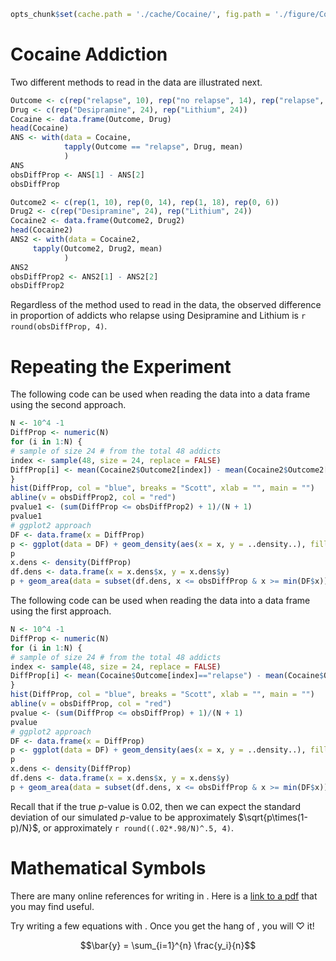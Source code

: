 ```r
opts_chunk$set(cache.path = './cache/Cocaine/', fig.path = './figure/Cocaine/')
```


Cocaine Addiction
========================================================


Two different methods to read in the data are illustrated next.

```r
Outcome <- c(rep("relapse", 10), rep("no relapse", 14), rep("relapse", 18), rep("no relapse", 6))
Drug <- c(rep("Desipramine", 24), rep("Lithium", 24))
Cocaine <- data.frame(Outcome, Drug)
head(Cocaine)
ANS <- with(data = Cocaine,
            tapply(Outcome == "relapse", Drug, mean)
            )
ANS
obsDiffProp <- ANS[1] - ANS[2]
obsDiffProp
```

```r
Outcome2 <- c(rep(1, 10), rep(0, 14), rep(1, 18), rep(0, 6))
Drug2 <- c(rep("Desipramine", 24), rep("Lithium", 24))
Cocaine2 <- data.frame(Outcome2, Drug2)
head(Cocaine2)
ANS2 <- with(data = Cocaine2,
     tapply(Outcome2, Drug2, mean)
            )
ANS2
obsDiffProp2 <- ANS2[1] - ANS2[2]
obsDiffProp2
```

Regardless of the method used to read in the data, the observed difference in proportion of addicts who relapse using Desipramine and Lithium is `r round(obsDiffProp, 4)`. 


Repeating the Experiment
========================

The following code can be used when reading the data into a data frame using the second approach.

```r
N <- 10^4 -1
DiffProp <- numeric(N)
for (i in 1:N) {
# sample of size 24 # from the total 48 addicts
index <- sample(48, size = 24, replace = FALSE)
DiffProp[i] <- mean(Cocaine2$Outcome2[index]) - mean(Cocaine2$Outcome2[-index])
}
hist(DiffProp, col = "blue", breaks = "Scott", xlab = "", main = "")
abline(v = obsDiffProp2, col = "red")
pvalue1 <- (sum(DiffProp <= obsDiffProp2) + 1)/(N + 1)
pvalue1
# ggplot2 approach
DF <- data.frame(x = DiffProp)
p <- ggplot(data = DF) + geom_density(aes(x = x, y = ..density..), fill = 'pink', alpha = 0.4)
p
x.dens <- density(DiffProp)
df.dens <- data.frame(x = x.dens$x, y = x.dens$y)
p + geom_area(data = subset(df.dens, x <= obsDiffProp & x >= min(DF$x)), aes(x = x, y = y), fill = 'blue', alpha = 0.4) + labs(x = '', y = '')
```

The following code can be used when reading the data into a data frame using the first approach.

```r
N <- 10^4 -1
DiffProp <- numeric(N)
for (i in 1:N) {
# sample of size 24 # from the total 48 addicts
index <- sample(48, size = 24, replace = FALSE)
DiffProp[i] <- mean(Cocaine$Outcome[index]=="relapse") - mean(Cocaine$Outcome[-index]=="relapse")
}
hist(DiffProp, col = "blue", breaks = "Scott", xlab = "", main = "")
abline(v = obsDiffProp, col = "red")
pvalue <- (sum(DiffProp <= obsDiffProp) + 1)/(N + 1)
pvalue
# ggplot2 approach
DF <- data.frame(x = DiffProp)
p <- ggplot(data = DF) + geom_density(aes(x = x, y = ..density..), fill = 'pink', alpha = 0.4)
p
x.dens <- density(DiffProp)
df.dens <- data.frame(x = x.dens$x, y = x.dens$y)
p + geom_area(data = subset(df.dens, x <= obsDiffProp & x >= min(DF$x)), aes(x = x, y = y), fill = 'blue', alpha = 0.4) + labs(x = '', y = '')
```

Recall that if the true _p_-value is 0.02, then we can expect the standard deviation of our simulated _p_-value to be approximately $\sqrt{p\times(1-p)/N}$, or approximately `r round((.02*.98/N)^.5, 4)`.

Mathematical Symbols
=======================

There are many online references for writing in \LaTeX.  Here is a [link to a pdf](http://mirrors.ibiblio.org/CTAN/info/examples/Math_into_LaTeX-4/SymbolTables.pdf) that you may find useful.

Try writing a few equations with \LaTeX.  Once you get the hang of \LaTeX, you will $\heartsuit$ it!  

$$\bar{y} = \sum_{i=1}^{n} \frac{y_i}{n}$$
